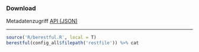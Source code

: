 ### Download

Metadatenzugriff [API (JSON)](api.json) 

***

```r
source('R/berestful.R', local = T)
berestful(config_all$filepath('restfile')) %>% cat
```

